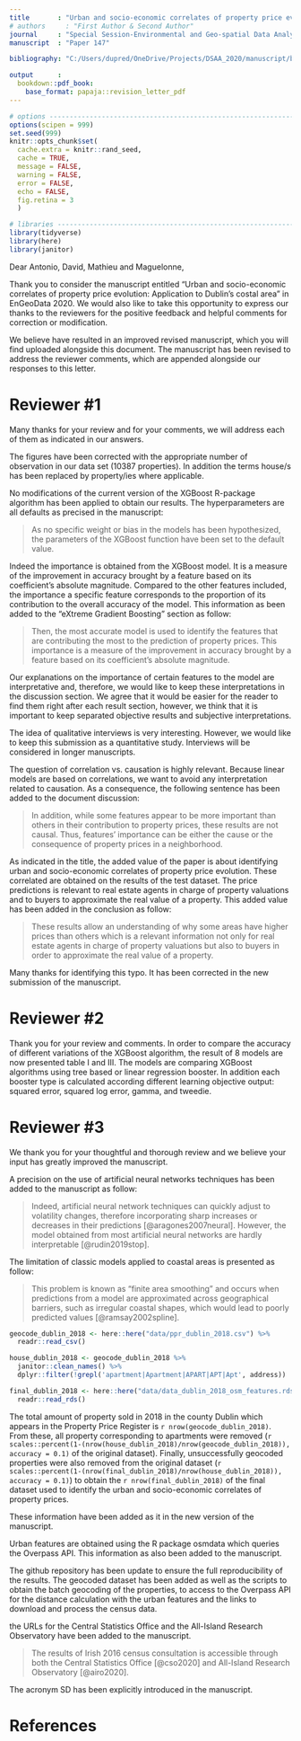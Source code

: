 ```yaml
---
title       : "Urban and socio-economic correlates of property price evolution: Application to Dublin's costal area"
# authors     : "First Author & Second Author"
journal     : "Special Session-Environmental and Geo-spatial Data Analytics (EnGeoData) of the 7th IEEE International Conference on Data Science and Advanced Analytics (DSAA'2020)."
manuscript  : "Paper 147"

bibliography: "C:/Users/dupred/OneDrive/Projects/DSAA_2020/manuscript/bib/references.bib"

output      :
  bookdown::pdf_book:
    base_format: papaja::revision_letter_pdf
---
```


```r
# options ----------------------------------------------------------------------
options(scipen = 999)
set.seed(999)
knitr::opts_chunk$set(
  cache.extra = knitr::rand_seed,
  cache = TRUE, 
  message = FALSE, 
  warning = FALSE, 
  error = FALSE, 
  echo = FALSE, 
  fig.retina = 3
  )

# libraries --------------------------------------------------------------------
library(tidyverse)
library(here)
library(janitor)
```

Dear Antonio, David, Mathieu and Maguelonne,

Thank you to consider the manuscript entitled "Urban and socio-economic correlates of property price evolution: Application to Dublin's costal area" in EnGeoData 2020. We would also like to take this opportunity to express our thanks to the reviewers for the positive feedback and helpful comments for correction or modification.

We believe have resulted in an improved revised manuscript, which you will find uploaded alongside this document. The manuscript has been revised to address the reviewer comments, which are appended alongside our responses to this letter.

# Reviewer \#1

\RC{Urban and socio-economic correlates of property price evolution: Application to Dublin’s costal area

Hypothesis : By taking into account either urban or socio-economic features, it is possible to accurately estimate housing prices and to predict their evolution. 

Proposal : By using machine learning algorithms, prediction of house prices has become more and more accurate. In this paper, an alternative machine learning algorithm is used to identify urban and socio-economic correlates of property price evolution in the area of Dublin, Ireland in 2018.}

Many thanks for your review and for your comments, we will address each of them as indicated in our answers. 

\RC{Page 1 : « 10389 houses » in the Abstract and « 10395 properties » in the Method section and « 10387 Properties » in Discussion section ?}

The figures have been corrected with the appropriate number of observation in our data set (10387 properties). In addition the terms house/s has been replaced by property/ies where applicable.

\RC{Page 2 : « an eXtreme Gradient Boosting (XGBoost) regression model was calculated to examine the extent to which house prices rely on urban and on socio-economic features ». Could you explain wether you worked on the XGBoost algorithm or not ? What was your contribution to develop/adapt/or parameterize this algorithm ?}

No modifications of the current version of the XGBoost R-package algorithm has been applied to obtain our results. The hyperparameters are all defaults as precised in the manuscript:

> As no specific weight or bias in the models has been hypothesized, the parameters of the XGBoost function have been set to the default value.

\RC{I suppose that Urban features importance is computed by the XGBoost model (Table I). Could you explain this stage and comment results ? Embassy importance is detected thanks to statistical computations. Is it possible to comment and validate it by qualitative interviews with experts ?
Page 4 : Similarly, I couldn’t understand how Socio-Economic features importance is computed (Table II). Could you explain this stage and comment results ? Religion importance is detected thanks to statistical computations. Is it possible to comment and validate it by qualitative interviews with experts ?}

Indeed the importance is obtained from the XGBoost model. It is a measure of the improvement in accuracy brought by a feature based on its coefficient's absolute magnitude. Compared to the other features included, the importance a specific feature corresponds to the proportion of its contribution to the overall accuracy of the model. This information as been added to the "eXtreme Gradient Boosting" section as follow:

> Then, the most accurate model is used to identify the features that are contributing the most to the prediction of property prices. This importance is a measure of the improvement in accuracy brought by a feature based on its coefficient's absolute magnitude.

Our explanations on the importance of certain features to the model are interpretative and, therefore, we would like to keep these interpretations in the discussion section. We agree that it would be easier for the reader to find them right after each result section, however, we think that it is important to keep separated objective results and subjective interpretations.

The idea of qualitative interviews is very interesting. However, we would like to keep this submission as a quantitative study. Interviews will be considered in longer manuscripts.

\RC{« Embassies are in general located in the most expensive areas of cities ». Are the ambassies installed in expensive areas or are the areas expensive because of their embassies ?}

The question of correlation vs. causation is highly relevant. Because linear models are based on correlations, we want to avoid any interpretation related to causation. As a consequence, the following sentence has been added to the document discussion:

> In addition, while some features appear to be more important than others in their contribution to property prices, these results are not causal. Thus, features' importance can be either the cause or the consequence of property prices in a neighborhood. 

\RC{Globally, it is difficult to evaluate the added-value of this research work :

- Is it a proposal of a new regression model ? If yes, you should better explain XGBoost and its originality

- Is it a experiment of an existing regression model applied to housing prices ? If yes, you should comment the results on the $20\%$ of the original dataset : are the price predictions relevant ? Is this approach better than existing ones for price prediction ? Number of parameters ? Computation speed ? etc.
  
What was not possible before and what is possible now thanks to this work ?}
  
As indicated in the title, the added value of the paper is about identifying urban and socio-economic correlates of property price evolution. These correlated are obtained on the results of the test dataset. The price predictions is relevant to real estate agents in charge of property valuations and to buyers to approximate the real value of a property. This added value has been added in the conclusion as follow:

> These results allow an understanding of why some areas have higher prices than others which is a relevant information not only for real estate agents in charge of property valuations but also to buyers in order to approximate the real value of a property.

\RC{Typos : Page 1 : « 10395 property »}

Many thanks for identifying this typo. It has been corrected in the new submission of the manuscript.

# Reviewer \#2

\RC{This paper presents machine learning experiments to estimate price changes in the real estate market. 

The main method is the XGBoost algorithm. Perhaps more methods could have been tried, including some simple baseline to put the presented results into perspective.

The focus of the paper in on the contribution of the proposed features. 

There in not much novelty, but the experiments are well executed and the results are convincing. Real data is used for training and testing.}

Thank you for your review and comments. In order to compare the accuracy of different variations of the XGBoost algorithm, the result of 8 models are now presented table I and III. The models are comparing XGBoost algorithms using tree based or linear regression booster. In addition each booster type is calculated according different learning objective output: squared error, squared log error, gamma, and tweedie. 

# Reviewer \#3

\RC{The topic of the paper fits well with the special session main topics. Below some suggestions of improvement that can be made to this contribution.}

We thank you for your thoughtful and thorough review and we believe your input has greatly improved the manuscript.

\RC{Concerning the following statement: “techniques used usually include artificial neural networks due to the volatility of the market”, even though it is backed up by bibliographic references, it would be worth further explaining it. The same applies to the following statement "While these methods are efficient in a non-restricted space, they have limitations when they are used in coastal areas.", explain why.}

A precision on the use of artificial neural networks techniques has been added to the manuscript as follow:

> Indeed, artificial neural network techniques can quickly adjust to volatility changes, therefore incorporating sharp increases or decreases in their predictions [@aragones2007neural]. However, the model obtained from most artificial neural networks are hardly interpretable [@rudin2019stop].

The limitation of classic models applied to coastal areas is presented as follow:

> This problem is known as "finite area smoothing" and occurs when predictions from a model are approximated across geographical barriers, such as irregular coastal shapes, which would lead to poorly predicted values [@ramsay2002spline]. 

\RC{There are some issues related to the data acquisition process and the possible presence of errors. You noted that errors may occur when the data is being filed, could you provide some calculated information about the quality of the data used based on missing values, incoherent values, etc. Also, property addresses were geocoded relying on OSM geocoder, can you estimate accuracy of the process? The quality of OSM data is usually weak, what are the sources reported on the OSM urban features you extracted (source key: https://wiki.openstreetmap.org/wiki/Key:source)?}

```r
geocode_dublin_2018 <- here::here("data/ppr_dublin_2018.csv") %>% 
  readr::read_csv()

house_dublin_2018 <- geocode_dublin_2018 %>% 
  janitor::clean_names() %>% 
  dplyr::filter(!grepl('apartment|Apartment|APART|APT|Apt', address))

final_dublin_2018 <- here::here("data/data_dublin_2018_osm_features.rds") %>% 
  readr::read_rds()
```

The total amount of property sold in 2018 in the county Dublin which appears in the Property Price Register is `r nrow(geocode_dublin_2018)`. From these, all property corresponding to apartments were removed (`r scales::percent(1-(nrow(house_dublin_2018)/nrow(geocode_dublin_2018)), accuracy = 0.1)` of the original dataset). Finally, unsuccessfully geocoded properties were also removed from the original dataset (`r scales::percent(1-(nrow(final_dublin_2018)/nrow(house_dublin_2018)), accuracy = 0.1)`) to obtain the `r nrow(final_dublin_2018)` of the final dataset used to identify the urban and socio-economic correlates of property prices.

These information have been added as it in the new version of the manuscript.

Urban features are obtained using the R package osmdata which queries the Overpass API. This information as also been added to the manuscript.

\RC{Input data is not available in the github repository given by the authors, can we suppose it is due to restrictions to share the data, if so, this should be said clearly.}

The github repository has been update to ensure the full reproducibility of the results. The geocoded dataset has been added as well as the scripts to obtain the batch geocoding of the properties, to access to the Overpass API for the distance calculation with the urban features and the links to download and process the census data.

\RC{Add URL to point to the Central Statistics Office and All-Island Research Observatory where data is available.}

the URLs for the Central Statistics Office and the All-Island Research Observatory have been added to the manuscript.

> The results of Irish 2016 census consultation is accessible through both the Central Statistics Office [@cso2020] and All-Island Research Observatory [@airo2020].

\RC{explicit acronym "SD".}

The acronym SD has been explicitly introduced in the manuscript.

# References